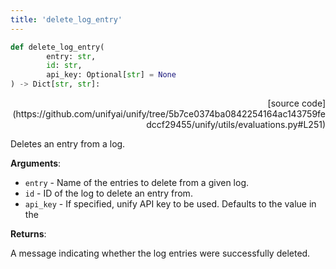 ```yaml
---
title: 'delete_log_entry'
---
```


```python
def delete_log_entry(
        entry: str,
        id: str,
        api_key: Optional[str] = None
) -> Dict[str, str]:
```

<p align="right">[source code](https://github.com/unifyai/unify/tree/5b7ce0374ba0842254164ac143759fedccf29455/unify/utils/evaluations.py#L251)</p>

Deletes an entry from a log.

**Arguments**:

- `entry` - Name of the entries to delete from a given log.
- `id` - ID of the log to delete an entry from.
- `api_key` - If specified, unify API key to be used. Defaults to the value in the



**Returns**:

A message indicating whether the log entries were successfully deleted.